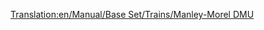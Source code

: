 [[Translation:en/Manual/Base Set/Trains/Manley-Morel DMU]]
{{it/Manuale/Set base/Treni/StatLocomotive|Image=[[File:en/Manual/Base Set/Trains/Manleymoreldmu.png]]
|Name=Manley-Morel DMU
|Cost=€ 25.780
|Speed=112 km/h (70 mph, 31 m/s)
|Weight=32 t
|Power=608 hp (453 kW)
|Annual=€ 2.588
|Designed=1956
|Lifespan=12
|Capacity=76 passeggeri
|Description=La DMU Manley-Morel è un'unità multipla diesel che per impostazione predefinita viene fornita con due unità e trasporta passeggeri.

Questi treni sono davvero adatti solo per il trasporto leggero di passeggeri, in quanto non hanno il potere di trasportare merci più pesanti e di tirare più carrelli. Potresti aggiungere più unità per aumentare potenza e capacità (in vero stile DMU), ma rimarrebbe la limitazione a 112 Km all'ora, quindi l'opzione migliore sarebbe aspettare che venga introdotta la [[it/Manuale/Set base/Treni/SH '125'|SH "125"]] nel 1977 e usare quella

Considerate però che quando treni più veloci arrivano su una grande rete, rimarranno bloccati dietro queste unità poco veloci che rallentano l'intera rete, quindi è necessario aggiornare l'intero parco locomotive oppure mantenere le DMU su una sezione separata di traccia o in alternativa costruire [[en/Sezioni di sorpasso]].

Questo treno è reso obsoleto dal [[it/Manuale/Set base/Treni/Dash|"Dash"]] che è stato introdotto nel 1984, 11 km orari più veloce e 100 hp più potente - non sembra molto, ma hanno una forte accelerazione che le rende competitive!


|Real-life=Questa è la versione Transport Tycoon della [http://en.wikipedia.org/wiki/BR_Class_101 Metro-Cammell Classe 101 DMU] che è stata introdotta come parte del piano di modernizzazione delle ferrovie del 1956, progettato per sostituire le locomotive a vapore in loco e linee semi-espresse. È rappresentativo dello stile generale dei DMU introdotti tra la fine degli anni '50 e l'inizio degli anni '60. Incredibilmente, nonostante la durata della vita di 12 anni del TTD, queste macchine si potevano ancora vedere attraversare la campagna britannica fino al 2003! Operano ancora su linee ferroviarie preservate.
}}